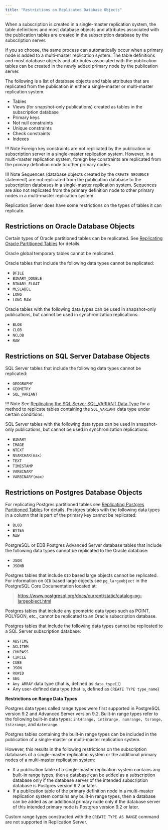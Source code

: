 ```yaml
---
title: "Restrictions on Replicated Database Objects"
---
```


<div id="restrictions_on_replicated_database_objects" class="registered_link"></div>

When a subscription is created in a single-master replication system, the table definitions and most database objects and attributes associated with the publication tables are created in the subscription database by the subscription server.

If you so choose, the same process can automatically occur when a primary node is added to a multi-master replication system. The table definitions and most database objects and attributes associated with the publication tables can be created in the newly added primary node by the publication server.

The following is a list of database objects and table attributes that are replicated from the publication in either a single-master or multi-master replication system.

-   Tables
-   Views (for snapshot-only publications) created as tables in the subscription database
-   Primary keys
-   Not null constraints
-   Unique constraints
-   Check constraints
-   Indexes

!!! Note
    Foreign key constraints are not replicated by the publication or subscription server in a single-master replication system. However, in a multi-master replication system, foreign key constraints are replicated from the primary definition node to other primary nodes.

!!! Note
    Sequences (database objects created by the `CREATE SEQUENCE` statement) are not replicated from the publication database to the subscription databases in a single-master replication system. Sequences are also not replicated from the primary definition node to other primary nodes in a multi-master replication system.

Replication Server does have some restrictions on the types of tables it can replicate.

## Restrictions on Oracle Database Objects

Certain types of Oracle partitioned tables can be replicated. See [Replicating Oracle Partitioned Tables](../../10_appendix/04_miscellaneous_xdb_processing_topics/01_publications_and_subscriptions_server_conf_options/04_replicate_oracle_partitioned_tables/#replicate_oracle_partitioned_tables) for details.

Oracle global temporary tables cannot be replicated.

Oracle tables that include the following data types cannot be replicated:

-   `BFILE`
-   `BINARY_DOUBLE`
-   `BINARY_FLOAT`
-   `MLSLABEL`
-   `LONG`
-   `LONG RAW`

Oracle tables with the following data types can be used in snapshot-only publications, but cannot be used in synchronization replications:

-   `BLOB`
-   `CLOB`
-   `NCLOB`
-   `RAW`

## Restrictions on SQL Server Database Objects

SQL Server tables that include the following data types cannot be replicated:

-   `GEOGRAPHY`
-   `GEOMETRY`
-   `SQL_VARIANT`

!!! Note
    See [Replicating the SQL Server SQL_VARIANT Data Type](../../10_appendix/04_miscellaneous_xdb_processing_topics/06_replicating_sql_server_sql_variant_data_type/#replicating_sql_server_sql_variant_data_type) for a method to replicate tables containing the `SQL_VARIANT` data type under certain conditions.

SQL Server tables with the following data types can be used in snapshot-only publications, but cannot be used in synchronization replications:

-   `BINARY`
-   `IMAGE`
-   `NTEXT`
-   `NVARCHAR(max)`
-   `TEXT`
-   `TIMESTAMP`
-   `VARBINARY`
-   `VARBINARY(max)`

## Restrictions on Postgres Database Objects

For replicating Postgres partitioned tables see [Replicating Postgres Partitioned Tables](../../07_common_operations/10_replicating_postgres_partitioned_tables/#replicating_postgres_partitioned_tables) for details. Postgres tables with the following data types in a column that is part of the primary key cannot be replicated:

-   `BLOB`
-   `BYTEA`
-   `RAW`

PostgreSQL or EDB Postgres Advanced Server database tables that include the following data types cannot be replicated to the Oracle database:

-   `JSON`
-   `JSONB`


Postgres tables that include `OID` based large objects cannot be replicated. For information on `OID` based large objects see `pg_largeobject` in the PostgreSQL Core Documentation located at:

> <https://www.postgresql.org/docs/current/static/catalog-pg-largeobject.html>

Postgres tables that include any geometric data types such as POINT, POLYGON, etc., cannot be replicated to an Oracle subscription database.

Postgres tables that include the following data types cannot be replicated to a SQL Server subscription database:

-   `ABSTIME`
-   `ACLITEM`
-   `CHKPASS`
-   `CIRCLE`
-   `CUBE`
-   `JSON`
-   `ROWID`
-   `SEG`
-   `Any ARRAY` data type (that is, defined as `data_type[]`)
-   Any user-defined data type (that is, defined as `CREATE TYPE type_name`)

**Restrictions on Range Data Types**

Postgres data types called range types were first supported in PostgreSQL version 9.2 and Advanced Server version 9.2. Built-in range types refer to the following built-in data types: `int4range, int8range, numrange, tsrange, tstzrange`, and `daterange`.

Postgres tables containing the built-in range types can be included in the publication of a single-master or multi-master replication system.

However, this results in the following restrictions on the subscription databases of a single-master replication system or the additional primary nodes of a multi-master replication system:

-   If a publication table of a single-master replication system contains any built-in range types, then a database can be added as a subscription database only if the database server of the intended subscription database is Postgres version 9.2 or later.
-   If a publication table of the primary definition node in a multi-master replication system contains any built-in range types, then a database can be added as an additional primary node only if the database server of this intended primary node is Postgres version 9.2 or later.

Custom range types constructed with the `CREATE TYPE AS RANGE` command are not supported in Replication Server.
